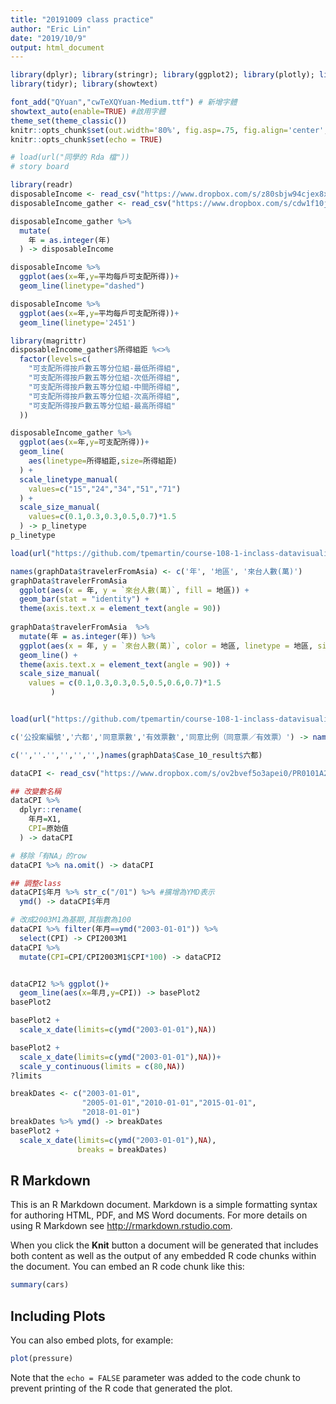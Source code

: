```yaml
---
title: "20191009 class practice"
author: "Eric Lin"
date: "2019/10/9"
output: html_document
---
```


```r
library(dplyr); library(stringr); library(ggplot2); library(plotly); library(lubridate); library(readr);
library(tidyr); library(showtext)

font_add("QYuan","cwTeXQYuan-Medium.ttf") # 新增字體
showtext_auto(enable=TRUE) #啟用字體
theme_set(theme_classic())
knitr::opts_chunk$set(out.width='80%', fig.asp=.75, fig.align='center', fig.showtext=T)
knitr::opts_chunk$set(echo = TRUE)
```


```r
# load(url("同學的 Rda 檔"))
# story board
```

```r
library(readr)
disposableIncome <- read_csv("https://www.dropbox.com/s/z80sbjw94cjex8x/disposableIncome.csv?dl=1",locale = locale(encoding = "BIG5"), skip = 4)
disposableIncome_gather <- read_csv("https://www.dropbox.com/s/cdw1f10jow4frxb/disposableIncome_gather.csv?dl=1")
```


```r
disposableIncome_gather %>%
  mutate(
    年 = as.integer(年)
  ) -> disposableIncome

disposableIncome %>%
  ggplot(aes(x=年,y=平均每戶可支配所得))+
  geom_line(linetype="dashed")

disposableIncome %>%
  ggplot(aes(x=年,y=平均每戶可支配所得))+
  geom_line(linetype='2451')
```

```r
library(magrittr)
disposableIncome_gather$所得組距 %<>%
  factor(levels=c(
    "可支配所得按戶數五等分位組-最低所得組",
    "可支配所得按戶數五等分位組-次低所得組",
    "可支配所得按戶數五等分位組-中間所得組",
    "可支配所得按戶數五等分位組-次高所得組",
    "可支配所得按戶數五等分位組-最高所得組"
  )) 

disposableIncome_gather %>%
  ggplot(aes(x=年,y=可支配所得))+
  geom_line(
    aes(linetype=所得組距,size=所得組距)
  ) +
  scale_linetype_manual(
    values=c("15","24","34","51","71")
  ) +
  scale_size_manual(
    values=c(0.1,0.3,0.3,0.5,0.7)*1.5
  ) -> p_linetype
p_linetype
```


```r
load(url("https://github.com/tpemartin/course-108-1-inclass-datavisualization/blob/master/%E4%BD%9C%E5%93%81%E5%B1%95%E7%A4%BA/graphData_homework2019-10-08_014.Rda?raw=true"))

names(graphData$travelerFromAsia) <- c('年', '地區', '來台人數(萬)')
graphData$travelerFromAsia  
  ggplot(aes(x = 年, y = `來台人數(萬)`, fill = 地區)) + 
  geom_bar(stat = "identity") +
  theme(axis.text.x = element_text(angle = 90))
  
graphData$travelerFromAsia  %>% 
  mutate(年 = as.integer(年)) %>%
  ggplot(aes(x = 年, y = `來台人數(萬)`, color = 地區, linetype = 地區, size = 地區)) + 
  geom_line() +
  theme(axis.text.x = element_text(angle = 90)) +
  scale_size_manual(
    values = c(0.1,0.3,0.3,0.5,0.5,0.6,0.7)*1.5
         ) 



```

```r
load(url("https://github.com/tpemartin/course-108-1-inclass-datavisualization/blob/master/%E4%BD%9C%E5%93%81%E5%B1%95%E7%A4%BA/graphData_homework2019-10-07_001.Rda?raw=true"))

c('公投案編號','六都','同意票數','有效票數','同意比例（同意票／有效票）') -> names(graphData$Case_10_result)

c('',''.'','','','',)names(graphData$Case_10_result$六都)
```

```r
dataCPI <- read_csv("https://www.dropbox.com/s/ov2bvef5o3apei0/PR0101A2Mc.csv?dl=1")

## 改變數名稱
dataCPI %>% 
  dplyr::rename(
    年月=X1,
    CPI=原始值
  ) -> dataCPI

# 移除「有NA」的row
dataCPI %>% na.omit() -> dataCPI

## 調整class
dataCPI$年月 %>% str_c("/01") %>% #擴增為YMD表示
  ymd() -> dataCPI$年月

# 改成2003M1為基期,其指數為100
dataCPI %>% filter(年月==ymd("2003-01-01")) %>% 
  select(CPI) -> CPI2003M1
dataCPI %>% 
  mutate(CPI=CPI/CPI2003M1$CPI*100) -> dataCPI2


dataCPI2 %>% ggplot()+
  geom_line(aes(x=年月,y=CPI)) -> basePlot2
basePlot2

basePlot2 +
  scale_x_date(limits=c(ymd("2003-01-01"),NA))

basePlot2 +
  scale_x_date(limits=c(ymd("2003-01-01"),NA))+
  scale_y_continuous(limits = c(80,NA)) 
?limits
```

```r
breakDates <- c("2003-01-01",
                "2005-01-01","2010-01-01","2015-01-01",
                "2018-01-01")
breakDates %>% ymd() -> breakDates
basePlot2 +
  scale_x_date(limits=c(ymd("2003-01-01"),NA),
               breaks = breakDates)
```














## R Markdown

This is an R Markdown document. Markdown is a simple formatting syntax for authoring HTML, PDF, and MS Word documents. For more details on using R Markdown see <http://rmarkdown.rstudio.com>.

When you click the **Knit** button a document will be generated that includes both content as well as the output of any embedded R code chunks within the document. You can embed an R code chunk like this:

```r
summary(cars)
```

## Including Plots

You can also embed plots, for example:

```r
plot(pressure)
```

Note that the `echo = FALSE` parameter was added to the code chunk to prevent printing of the R code that generated the plot.
